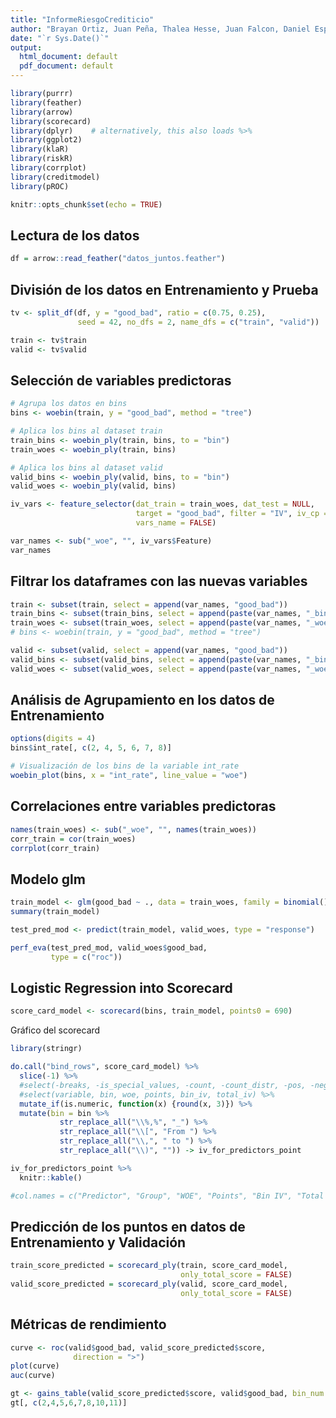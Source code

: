 ```yaml
---
title: "InformeRiesgoCrediticio"
author: "Brayan Ortiz, Juan Peña, Thalea Hesse, Juan Falcon, Daniel Espinal"
date: "`r Sys.Date()`"
output:
  html_document: default
  pdf_document: default
---
```


```r
library(purrr)
library(feather)
library(arrow)
library(scorecard)
library(dplyr)    # alternatively, this also loads %>%
library(ggplot2)
library(klaR)
library(riskR)
library(corrplot)
library(creditmodel)
library(pROC)

knitr::opts_chunk$set(echo = TRUE)
```

## Lectura de los datos

```r
df = arrow::read_feather("datos_juntos.feather")
```

## División de los datos en Entrenamiento y Prueba

```r

tv <- split_df(df, y = "good_bad", ratio = c(0.75, 0.25),
               seed = 42, no_dfs = 2, name_dfs = c("train", "valid"))

train <- tv$train
valid <- tv$valid

```

## Selección de variables predictoras

```r

# Agrupa los datos en bins
bins <- woebin(train, y = "good_bad", method = "tree")

# Aplica los bins al dataset train
train_bins <- woebin_ply(train, bins, to = "bin")
train_woes <- woebin_ply(train, bins)

# Aplica los bins al dataset valid
valid_bins <- woebin_ply(valid, bins, to = "bin")
valid_woes <- woebin_ply(valid, bins)

iv_vars <- feature_selector(dat_train = train_woes, dat_test = NULL, 
                            target = "good_bad", filter = "IV", iv_cp = 0.02,
                            vars_name = FALSE)

var_names <- sub("_woe", "", iv_vars$Feature)
var_names
```

## Filtrar los dataframes con las nuevas variables
```r

train <- subset(train, select = append(var_names, "good_bad"))
train_bins <- subset(train_bins, select = append(paste(var_names, "_bin", sep=""), "good_bad"))
train_woes <- subset(train_woes, select = append(paste(var_names, "_woe", sep=""), "good_bad"))
# bins <- woebin(train, y = "good_bad", method = "tree")

valid <- subset(valid, select = append(var_names, "good_bad"))
valid_bins <- subset(valid_bins, select = append(paste(var_names, "_bin", sep=""), "good_bad"))
valid_woes <- subset(valid_woes, select = append(paste(var_names, "_woe", sep=""), "good_bad"))
```

## Análisis de Agrupamiento en los datos de Entrenamiento


```r

options(digits = 4)
bins$int_rate[, c(2, 4, 5, 6, 7, 8)]

# Visualización de los bins de la variable int_rate
woebin_plot(bins, x = "int_rate", line_value = "woe")
```

## Correlaciones entre variables predictoras
```r
names(train_woes) <- sub("_woe", "", names(train_woes))
corr_train = cor(train_woes)
corrplot(corr_train)
```


## Modelo glm

```r

train_model <- glm(good_bad ~ ., data = train_woes, family = binomial())
summary(train_model)
```

```r
test_pred_mod <- predict(train_model, valid_woes, type = "response")

perf_eva(test_pred_mod, valid_woes$good_bad,
         type = c("roc"))
```

## Logistic Regression into Scorecard

```r
score_card_model <- scorecard(bins, train_model, points0 = 690)
```
Gráfico del scorecard
```r
library(stringr)
```
```r
do.call("bind_rows", score_card_model) %>% 
  slice(-1) %>% 
  #select(-breaks, -is_special_values, -count, -count_distr, -pos, -neg, -posprob) %>% 
  #select(variable, bin, woe, points, bin_iv, total_iv) %>% 
  mutate_if(is.numeric, function(x) {round(x, 3)}) %>% 
  mutate(bin = bin %>% 
           str_replace_all("\\%,%", "_") %>% 
           str_replace_all("\\[", "From ") %>% 
           str_replace_all("\\,", " to ") %>% 
           str_replace_all("\\)", "")) -> iv_for_predictors_point

iv_for_predictors_point %>% 
  knitr::kable()

#col.names = c("Predictor", "Group", "WOE", "Points", "Bin IV", "Total IV")
```

## Predicción de los puntos en datos de Entrenamiento y Validación

```r
train_score_predicted = scorecard_ply(train, score_card_model, 
                                      only_total_score = FALSE)
valid_score_predicted = scorecard_ply(valid, score_card_model, 
                                      only_total_score = FALSE)
```

## Métricas de rendimiento

```r
curve <- roc(valid$good_bad, valid_score_predicted$score,
              direction = ">")
plot(curve)
auc(curve)

gt <- gains_table(valid_score_predicted$score, valid$good_bad, bin_num = 8)
gt[, c(2,4,5,6,7,8,10,11)]
```

